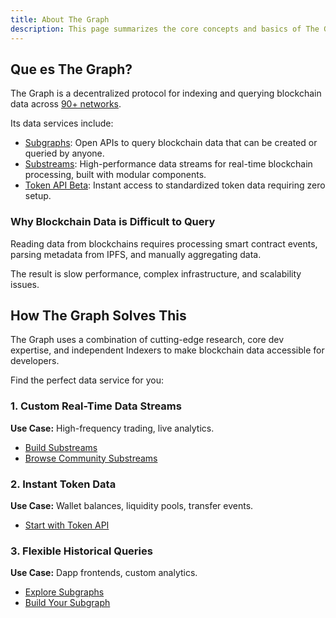```yaml
---
title: About The Graph
description: This page summarizes the core concepts and basics of The Graph Network.
---
```


## Que es The Graph?

The Graph is a decentralized protocol for indexing and querying blockchain data across [90+ networks](/supported-networks/).

Its data services include:

- [Subgraphs](/subgraphs/developing/subgraphs/): Open APIs to query blockchain data that can be created or queried by anyone.
- [Substreams](/substreams/introduction/): High-performance data streams for real-time blockchain processing, built with modular components.
- [Token API Beta](/token-api/quick-start/): Instant access to standardized token data requiring zero setup.

### Why Blockchain Data is Difficult to Query

Reading data from blockchains requires processing smart contract events, parsing metadata from IPFS, and manually aggregating data.

The result is slow performance, complex infrastructure, and scalability issues.

## How The Graph Solves This

The Graph uses a combination of cutting-edge research, core dev expertise, and independent Indexers to make blockchain data accessible for developers.

Find the perfect data service for you:

### 1. Custom Real-Time Data Streams

**Use Case:** High-frequency trading, live analytics.

- [Build Substreams](/substreams/introduction/)
- [Browse Community Substreams](https://substreams.dev/)

### 2. Instant Token Data

**Use Case:** Wallet balances, liquidity pools, transfer events.

- [Start with Token API](/token-api/quick-start/)

### 3. Flexible Historical Queries

**Use Case:** Dapp frontends, custom analytics.

- [Explore Subgraphs](https://thegraph.com/explorer)
- [Build Your Subgraph](/subgraphs/quick-start)
